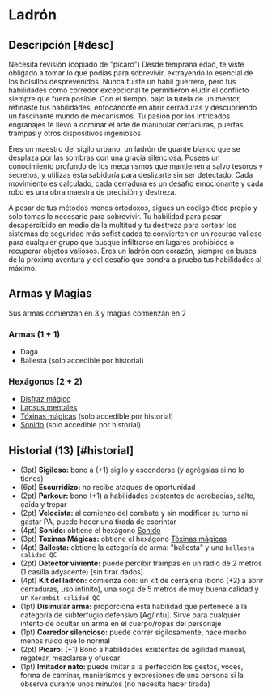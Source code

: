 
# Ladrón

<Bleed>
  <Screenshot src={thiefPic} alt="placeholder" full />
</Bleed>

## Descripción [#desc]

<Callout type="warning" emoji="🔎">
  Necesita revisión (copiado de "pícaro")
</Callout>
Desde temprana edad, te viste obligado a tomar lo que podías para sobrevivir, extrayendo lo esencial de los bolsillos desprevenidos. Nunca fuiste un hábil guerrero, pero tus habilidades como corredor excepcional te permitieron eludir el conflicto siempre que fuera posible. Con el tiempo, bajo la tutela de un mentor, refinaste tus habilidades, enfocándote en abrir cerraduras y descubriendo un fascinante mundo de mecanismos. Tu pasión por los intricados engranajes te llevó a dominar el arte de manipular cerraduras, puertas, trampas y otros dispositivos ingeniosos.

Eres un maestro del sigilo urbano, un ladrón de guante blanco que se desplaza por las sombras con una gracia silenciosa. Posees un conocimiento profundo de los mecanismos que mantienen a salvo tesoros y secretos, y utilizas esta sabiduría para deslizarte sin ser detectado. Cada movimiento es calculado, cada cerradura es un desafío emocionante y cada robo es una obra maestra de precisión y destreza.

A pesar de tus métodos menos ortodoxos, sigues un código ético propio y solo tomas lo necesario para sobrevivir. Tu habilidad para pasar desapercibido en medio de la multitud y tu destreza para sortear los sistemas de seguridad más sofisticados te convierten en un recurso valioso para cualquier grupo que busque infiltrarse en lugares prohibidos o recuperar objetos valiosos. Eres un ladrón con corazón, siempre en busca de la próxima aventura y del desafío que pondrá a prueba tus habilidades al máximo.

## Armas y Magias
Sus armas comienzan en 3 y magias comienzan en 2

### Armas (1 + 1)

- Daga
- Ballesta (solo accedible por historial) 

### Hexágonos (2 + 2)

- [Disfraz mágico](/docs/list-hexagons/e16)
- [Lapsus mentales](/docs/list-hexagons/e06L1)
- [Tóxinas mágicas](/docs/list-hexagons/e15L1) (solo accedible por historial) 
- [Sonido](/docs/list-hexagons/e02L1) (solo accedible por historial) 

## Historial (13) [#historial]

- (3pt) **Sigiloso:** bono a (+1) sigilo y esconderse (y agrégalas si no lo tienes)
- (6pt) **Escurridizo:** <Pill type="c"/> no recibe ataques de oportunidad
- (2pt) **Parkour:** bono (+1) a habilidades existentes de acrobacias, salto, caída y trepar
- (2pt) **Velocista:** <Pill type="s"/><Pill type="ex"/> al comienzo del combate y sin modificar su turno ni gastar PA, puede hacer una tirada de esprintar
- (4pt) **Sonido:** obtiene el hexágono [Sonido](/docs/list-hexagons/e02L1)
- (3pt) **Toxinas Mágicas:** obtiene el hexágono [Tóxinas mágicas](/docs/list-hexagons/e15L1)
- (4pt) **Ballesta:** obtiene la categoría de arma: "ballesta" y una `ballesta calidad QC`
- (2pt) **Detector viviente:** <Pill type="c"/> puede percibir trampas en un radio de 2 metros (1 casilla adyacente) (sin tirar dados)
- (4pt) **Kit del ladrón:** comienza con: un kit de cerrajería (bono (+2) a abrir cerraduras, uso infinito), una soga de 5 metros de muy buena calidad y un `Kerambit calidad QC`
- (1pt) **Disimular arma:** <Pill type="h"/> proporciona esta habilidad que pertenece a la categoría de subterfugio defensivo [Ag/Intu]. Sirve para cualquier intento de ocultar un arma en el cuerpo/ropas del personaje
- (1pt) **Corredor silencioso:** <Pill type="c"/> puede correr sigilosamente, hace mucho menos ruido que lo normal
- (2pt) **Pícaro:** (+1) Bono a habilidades existentes de agilidad manual, regatear, mezclarse y ofuscar
- (1pt) **Imitador nato:** <Pill type="c"/> puede imitar a la perfección los gestos, voces, forma de caminar, manierismos y expresiones de una persona si la observa durante unos minutos (no necesita hacer tirada)

